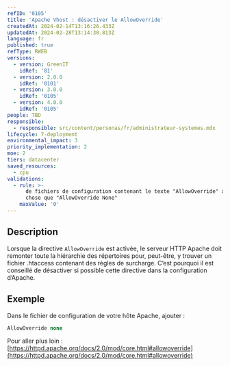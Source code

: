 ```yaml
---
refID: '0105'
title: 'Apache Vhost : désactiver le AllowOverride'
createdAt: 2024-02-14T13:16:26.433Z
updatedAt: 2024-02-28T13:14:30.813Z
language: fr
published: true
refType: RWEB
versions:
  - version: GreenIT
    idRef: '81'
  - version: 2.0.0
    idRef: '0101'
  - version: 3.0.0
    idRef: '0105'
  - version: 4.0.0
    idRef: '0105'
people: TBD
responsible:
  - responsible: src/content/personas/fr/administrateur-systemes.mdx
lifecycle: 7-deployment
environmental_impact: 3
priority_implementation: 2
moe: 2
tiers: datacenter
saved_resources:
  - cpu
validations:
  - rule: >-
      de fichiers de configuration contenant le texte "AllowOverride" avec autre
      chose que "AllowOverride None"
    maxValue: '0'
---
```


## Description

Lorsque la directive `AllowOverride` est activée, le serveur HTTP Apache doit remonter toute la hiérarchie des répertoires pour,
peut-être, y trouver un fichier .htaccess contenant des règles de surcharge.
C’est pourquoi il est conseillé de désactiver si possible cette directive dans la configuration d’Apache.

## Exemple

Dans le fichier de configuration de votre hôte Apache, ajouter :

```apache
AllowOverride none
```

Pour aller plus loin :
[https://httpd.apache.org/docs/2.0/mod/core.html#allowoverride](https://httpd.apache.org/docs/2.0/mod/core.html#allowoverride)
